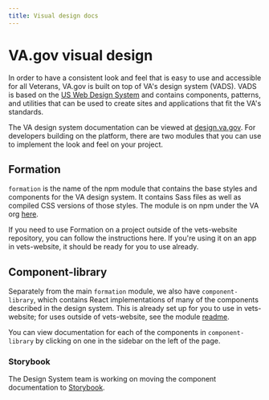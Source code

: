 ```yaml
---
title: Visual design docs
---
```


# VA.gov visual design

In order to have a consistent look and feel that is easy to use and accessible for all Veterans, VA.gov is built on top of VA's design system (VADS). VADS is based on the [US Web Design System](https://designsystem.digital.gov) and contains components, patterns, and utilities that can be used to create sites and applications that fit the VA's standards.

The VA design system documentation can be viewed at [design.va.gov](https://design.va.gov). For developers building on the platform, there are two modules that you can use to implement the look and feel on your project.

## Formation

`formation` is the name of the npm module that contains the base styles and components for the VA design system. It contains Sass files as well as compiled CSS versions of those styles. The module is on npm under the VA org [here](https://www.npmjs.com/package/@department-of-veterans-affairs/formation).

If you need to use Formation on a project outside of the vets-website repository, you can follow the instructions here. If you're using it on an app in vets-website, it should be ready for you to use already.

## Component-library

Separately from the main `formation` module, we also have `component-library`, which contains React implementations of many of the components described in the design system. This is already set up for you to use in vets-website; for uses outside of vets-website, see the module [readme](https://www.npmjs.com/package/@department-of-veterans-affairs/component-library).

You can view documentation for each of the components in `component-library` by clicking on one in the sidebar on the left of the page.

### Storybook

The Design System team is working on moving the component documentation to [Storybook](https://design.va.gov/storybook).
